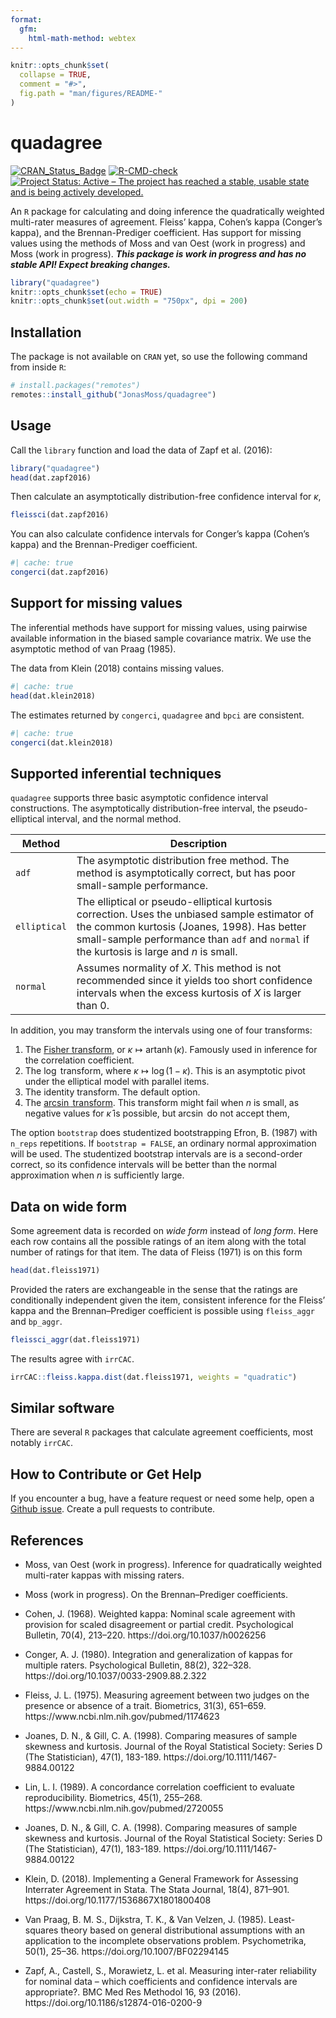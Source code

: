 ```yaml
---
format:
  gfm:
    html-math-method: webtex
---
```


```r
knitr::opts_chunk$set(
  collapse = TRUE,
  comment = "#>",
  fig.path = "man/figures/README-"
)
```

# quadagree 

[![CRAN_Status_Badge](https://www.r-pkg.org/badges/version/quadagree)](https://cran.r-project.org/package=quadagree) [![R-CMD-check](https://github.com/JonasMoss/quadagree/actions/workflows/R-CMD-check.yaml/badge.svg)](https://github.com/JonasMoss/quadagree/actions/workflows/R-CMD-check.yaml) [![Project Status: Active -- The project has reached a stable, usable state and is being actively developed.](https://www.repostatus.org/badges/latest/active.svg)](https://www.repostatus.org/#active)

An `R` package for calculating and doing inference the quadratically weighted multi-rater measures of agreement. Fleiss' kappa, Cohen's kappa (Conger's kappa), and the Brennan-Prediger coefficient. Has support for missing values using the methods of Moss and van Oest (work in progress) and Moss (work in progress). ***This package is work in progress and has no stable API! Expect breaking changes.***

```r
library("quadagree")
knitr::opts_chunk$set(echo = TRUE)
knitr::opts_chunk$set(out.width = "750px", dpi = 200)
```

## Installation

The package is not available on `CRAN` yet, so use the following command from inside `R`:

```r
# install.packages("remotes")
remotes::install_github("JonasMoss/quadagree")
```

## Usage

Call the `library` function and load the data of Zapf et al. (2016):

```r
library("quadagree")
head(dat.zapf2016)
```

Then calculate an asymptotically distribution-free confidence interval for $\kappa$,

```r
fleissci(dat.zapf2016)
```

You can also calculate confidence intervals for Conger's kappa (Cohen's kappa) and the Brennan-Prediger coefficient.

```r
#| cache: true
congerci(dat.zapf2016)
```

## Support for missing values
The inferential methods have support for missing values, using pairwise available information in the biased sample covariance matrix. We use the asymptotic method of van Praag (1985). 

The data from Klein (2018) contains missing values.

```r
#| cache: true
head(dat.klein2018)
```

The estimates returned by `congerci`, `quadagree` and `bpci` are consistent.
```r
#| cache: true
congerci(dat.klein2018)
```

## Supported inferential techniques

`quadagree` supports three basic asymptotic confidence interval constructions. The asymptotically distribution-free interval, the pseudo-elliptical interval, and the normal method.

| Method       | Description                                                                                                                                                                                                                                                      |
|------------|------------------------------------------------------------|
| `adf`        | The asymptotic distribution free method. The method is asymptotically correct, but has poor small-sample performance.                                                                                                           |
| `elliptical` | The elliptical or pseudo-elliptical kurtosis correction. Uses the unbiased sample estimator of the common kurtosis (Joanes, 1998). Has better small-sample performance than `adf` and `normal` if the kurtosis is large and $n$ is small. |
| `normal`     | Assumes normality of $X$. This method is not recommended since it yields too short confidence intervals when the excess kurtosis of $X$ is larger than $0$.                                                                               |

In addition, you may transform the intervals using one of four transforms:

1.  The [Fisher transform](https://en.wikipedia.org/wiki/Fisher_transformation), or $\kappa\mapsto \operatorname{artanh}(\kappa)$. Famously used in inference for the correlation coefficient.
2.  The $\log$ transform, where $\kappa \mapsto \log(1-\kappa)$. This is an asymptotic pivot under the elliptical model with parallel items.
3.  The identity transform. The default option.
4.  The [$\arcsin$ transform](https://en.wikipedia.org/wiki/Inverse_trigonometric_functions). This transform might fail when $n$ is small, as negative values for $\hat{\kappa}$ is possible, but $\arcsin$ do not accept them,

The option `bootstrap` does studentized bootstrapping Efron, B. (1987) with `n_reps` repetitions. If `bootstrap = FALSE`, an ordinary normal approximation will be used. The studentized bootstrap intervals are is a second-order correct, so its confidence intervals will be better than the normal approximation when $n$ is sufficiently large.

## Data on wide form
Some agreement data is recorded on *wide form* instead of *long form*. Here each row contains all the possible ratings of an item along with the total number of ratings for that item. The data of Fleiss (1971) is on this form

```r
head(dat.fleiss1971)
```

Provided the raters are exchangeable in the sense that the ratings are conditionally independent given the item, consistent inference for the Fleiss' kappa and the Brennan--Prediger coefficient is possible using `fleiss_aggr` and `bp_aggr`.  
```r
fleissci_aggr(dat.fleiss1971)
```

The results agree with `irrCAC`.

```r
irrCAC::fleiss.kappa.dist(dat.fleiss1971, weights = "quadratic")
```

## Similar software
There are several `R` packages that calculate agreement coefficients, most notably `irrCAC`.

## How to Contribute or Get Help

If you encounter a bug, have a feature request or need some help, open a [Github issue](https://github.com/JonasMoss/quadagree/issues). Create a pull requests to contribute.

## References
- Moss, van Oest (work in progress). Inference for quadratically weighted multi-rater kappas with missing raters.

- Moss (work in progress). On the Brennan–Prediger coefficients.

- Cohen, J. (1968). Weighted kappa: Nominal scale agreement with provision for scaled disagreement or partial credit. Psychological Bulletin, 70(4), 213–220. https://doi.org/10.1037/h0026256

- Conger, A. J. (1980). Integration and generalization of kappas for multiple raters. Psychological Bulletin, 88(2), 322–328. https://doi.org/10.1037/0033-2909.88.2.322

- Fleiss, J. L. (1975). Measuring agreement between two judges on the presence or absence of a trait. Biometrics, 31(3), 651–659. https://www.ncbi.nlm.nih.gov/pubmed/1174623

- Joanes, D. N., & Gill, C. A. (1998). Comparing measures of sample skewness and kurtosis. Journal of the Royal Statistical Society: Series D (The Statistician), 47(1), 183-189. https://doi.org/10.1111/1467-9884.00122

- Lin, L. I. (1989). A concordance correlation coefficient to evaluate reproducibility. Biometrics, 45(1), 255–268. https://www.ncbi.nlm.nih.gov/pubmed/2720055

- Joanes, D. N., & Gill, C. A. (1998). Comparing measures of sample skewness and kurtosis. Journal of the Royal Statistical Society: Series D (The Statistician), 47(1), 183-189. https://doi.org/10.1111/1467-9884.00122

- Klein, D. (2018). Implementing a General Framework for Assessing Interrater Agreement in Stata. The Stata Journal, 18(4), 871–901. https://doi.org/10.1177/1536867X1801800408

- Van Praag, B. M. S., Dijkstra, T. K., & Van Velzen, J. (1985). Least-squares theory based on general distributional assumptions with an application to the incomplete observations problem. Psychometrika, 50(1), 25–36. https://doi.org/10.1007/BF02294145

- Zapf, A., Castell, S., Morawietz, L. et al. Measuring inter-rater
reliability for nominal data – which coefficients and confidence
intervals are appropriate?. BMC Med Res Methodol 16, 93 (2016). https://doi.org/10.1186/s12874-016-0200-9

